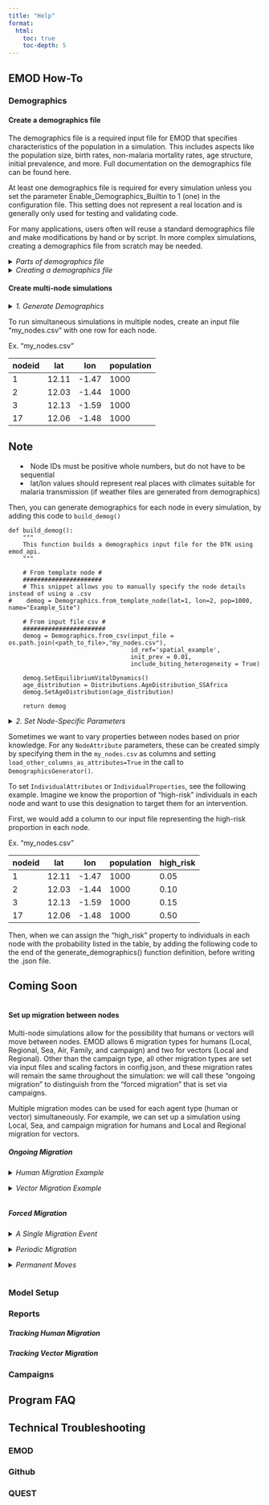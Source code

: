 ---
title: "Help"
format: 
  html:
    toc: true
    toc-depth: 5
---

## EMOD How-To

### Demographics

#### Create a demographics file

The demographics file is a required input file for EMOD that specifies characteristics of the population in a simulation. This includes aspects like the population size, birth rates, non-malaria mortality rates, age structure, initial prevalence, and more. Full documentation on the demographics file can be found here.

At least one demographics file is required for every simulation unless you set the parameter Enable_Demographics_Builtin to 1 (one) in the configuration file. This setting does not represent a real location and is generally only used for testing and validating code.

For many applications, users often will reuse a standard demographics file and make modifications by hand or by script. In more complex simulations, creating a demographics file from scratch may be needed.

<details>

<p>

<summary><em>Parts of demographics file</em></summary>

A demographics file is a JSON file organized into 4 main sections:

1.  Metadata
2.  NodeProperties
3.  Defaults
    -   Parameters applied to all nodes in the simulation
4.  Nodes: each node is a simulated location. Transmission within a node is well-mixed, and nodes are connected by human and/or vector migration.
    -   Allows node-specific parameters
    -   Specified parameters override values in 'Defaults'

``` python
# Structure of Demographics File for a simulation with 1 node
  {
     "Metadata": {
          "DateCreated": "dateTime",
          "Tool": "scriptUsedToGenerate",
          "Author": "author",
          "IdReference": "Gridded world grump2.5arcmin",
          "NodeCount": "1"
     },
     "NodeProperties": [
          {...}
     ],
     "Defaults": {
          "NodeAttributes": {
            ...
            "BirthRateSource": "World Bank",
            "CountryBirthRate": 31.047,
            "World Bank Year": "2016",
            ...
          },
          "IndividualAttributes": {...},
          "IndividualProperties": {...}
     },
     "Nodes": [{
          "NodeID": 1,
          "NodeAttributes": {
            "BirthRate": 0.1190,
            "InitialPopulation": 1400,
            "Village": "Obom"
          },
          "IndividualAttributes": {...},
          "IndividualProperties": {...}
     }]
  }
```

</p>

</details>

<details>

<p>

<summary><em>Creating a demographics file</em></summary>

First, create a file "my_node.csv" with the following columns:

Required|optional
-------------|------------
nodeid (unique # >0) | Other node-specific variables, if any, such as village name, latitude, and logitude 
population (starting size)| 

Example:

nodeid | population | Village | lat | lon
-------|------------|---------|-----|----
1 | 1000 | "Obom" | 5.760759 | -0.4473415

In EMODpy, we generate the demographics file for each simulation using a standard `build_demog()` function.

```{.python}
def build_demog():
    """
    This function builds a demographics input file for the DTK using emod_api.
    """
    
    # From template node #
    ######################
    # This snippet allows you to manually specify the node details instead of using a .csv
#    demog = Demographics.from_template_node(lat=1, lon=2, pop=1000, name="Example_Site")

    # From input file csv #
    #######################
    demog = Demographics.from_csv(input_file = os.path.join(<path_to_file>,"my_node.csv"),
                                  id_ref="indie_clusters", 
                                  init_prev = 0.01, 
                                  include_biting_heterogeneity = True)
    
    demog.SetEquilibriumVitalDynamics()
    age_distribution = Distributions.AgeDistribution_SSAfrica
    demog.SetAgeDistribution(age_distribution)

    return demog
```

</p>

</details>

#### Create multi-node simulations

<details><p><summary><em>1. Generate Demographics</em><summary>
To run simultaneous simulations in multiple nodes, create an input file “my_nodes.csv” with one row for each node.

Ex. “my_nodes.csv”

nodeid|lat|lon|population
------|----------|---|---
1 | 12.11 | -1.47 | 1000
2 | 12.03 | -1.44 | 1000 
3 | 12.13 | -1.59 | 1000
17| 12.06 | -1.48 | 1000

:::{.callout-note}
## Note
* Node IDs must be positive whole numbers, but do not have to be sequential
* lat/lon values should represent real places with climates suitable for malaria transmission (if weather files are generated from demographics)
:::

Then, you can generate demographics for each node in every simulation, by adding this code to `build_demog()`

```{.python}
def build_demog():
    """
    This function builds a demographics input file for the DTK using emod_api.
    """
    
    # From template node #
    ######################
    # This snippet allows you to manually specify the node details instead of using a .csv
#    demog = Demographics.from_template_node(lat=1, lon=2, pop=1000, name="Example_Site")

    # From input file csv #
    #######################
    demog = Demographics.from_csv(input_file = os.path.join(<path_to_file>,"my_nodes.csv"),
                                  id_ref='spatial_example', 
                                  init_prev = 0.01, 
                                  include_biting_heterogeneity = True)
    
    demog.SetEquilibriumVitalDynamics()
    age_distribution = Distributions.AgeDistribution_SSAfrica
    demog.SetAgeDistribution(age_distribution)

    return demog
```

</p></details>

<details><p><summary><em>2. Set Node-Specific Parameters</em><summary>

Sometimes we want to vary properties between nodes based on prior knowledge. For any `NodeAttribute` parameters, these can be created simply by specifying them in the `my_nodes.csv` as columns and setting `load_other_columns_as_attributes=True` in the call to `DemographicsGenerator()`.

To set `IndividualAttributes` or `IndividualProperties`, see the following example. Imagine we know the proportion of “high-risk” individuals in each node and want to use this designation to target them for an intervention.

First, we would add a column to our input file representing the high-risk proportion in each node.

Ex. “my_nodes.csv”

nodeid|lat|lon|population|high_risk
------|----------|---|---|---------
1 | 12.11 | -1.47 | 1000 | 0.05
2 | 12.03 | -1.44 | 1000 | 0.10
3 | 12.13 | -1.59 | 1000 | 0.15
17| 12.06 | -1.48 | 1000 | 0.50

Then, when we can assign the “high_risk” property to individuals in each node with the probability listed in the table, by adding the following code to the end of the generate_demographics() function definition, before writing the .json file.

:::{.callout-caution}
## Coming Soon
:::

</p></details>

#### Set up migration between nodes
Multi-node simulations allow for the possibility that humans or vectors will move between nodes. EMOD allows 6 migration types for humans (Local, Regional, Sea, Air, Family, and campaign) and two for vectors (Local and Regional). Other than the campaign type, all other migration types are set via input files and scaling factors in config.json, and these migration rates will remain the same throughout the simulation: we will call these “ongoing migration” to distinguish from the “forced migration” that is set via campaigns.

Multiple migration modes can be used for each agent type (human or vector) simultaneously. For example, we can set up a simulation using Local, Sea, and campaign migration for humans and Local and Regional migration for vectors.

##### Ongoing Migration
<details><p><summary><em>Human Migration Example</em><summary>
</p></details>

<details><p><summary><em>Vector Migration Example</em><summary>
</p></details>
##### Forced Migration
<details><p><summary><em>A Single Migration Event</em><summary>
</p></details>

<details><p><summary><em>Periodic Migration</em><summary>
</p></details>

<details><p><summary><em>Permanent Moves</em><summary>
</p></details>

### Model Setup

### Reports

##### Tracking Human Migration

##### Tracking Vector Migration

### Campaigns

## Program FAQ

## Technical Troubleshooting

### EMOD

### Github

### QUEST
